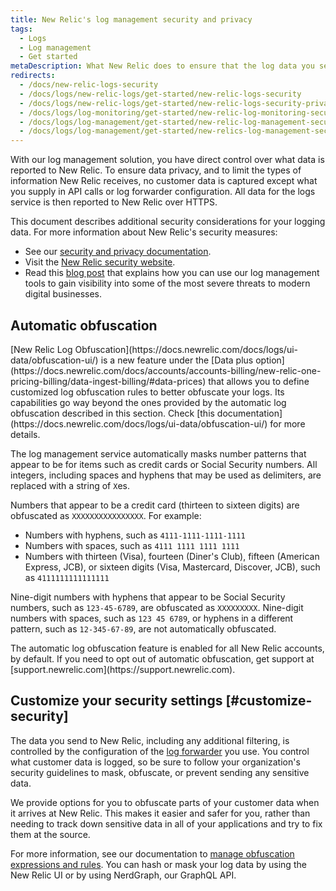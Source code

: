 ```yaml
---
title: New Relic's log management security and privacy
tags:
  - Logs
  - Log management
  - Get started
metaDescription: What New Relic does to ensure that the log data you send is secure, and what you can do as additional data privacy measures.
redirects:
  - /docs/new-relic-logs-security
  - /docs/logs/new-relic-logs/get-started/new-relic-logs-security
  - /docs/logs/new-relic-logs/get-started/new-relic-logs-security-privacy
  - /docs/logs/log-monitoring/get-started/new-relic-log-monitoring-security-privacy
  - /docs/logs/log-management/get-started/new-relic-log-management-security-privacy
  - /docs/logs/log-management/get-started/new-relics-log-management-security-privacy
---
```


With our log management solution, you have direct control over what data is reported to New Relic. To ensure data privacy, and to limit the types of information New Relic receives, no customer data is captured except what you supply in API calls or log forwarder configuration. All data for the logs service is then reported to New Relic over HTTPS.

This document describes additional security considerations for your logging data. For more information about New Relic's security measures:

* See our [security and privacy documentation](/docs/security/security-privacy/data-privacy/data-privacy-new-relic).
* Visit the [New Relic security website](https://newrelic.com/security).
* Read this [blog post](https://blog.newrelic.com/product-news/security-use-cases-for-logs/) that explains how you can use our log management tools to gain visibility into some of the most severe threats to modern digital businesses.

## Automatic obfuscation

<Callout variant="tip">
[New Relic Log Obfuscation](https://docs.newrelic.com/docs/logs/ui-data/obfuscation-ui/) is a new feature under the [Data plus option](https://docs.newrelic.com/docs/accounts/accounts-billing/new-relic-one-pricing-billing/data-ingest-billing/#data-prices) that allows you to define customized log obfuscation rules to better obfuscate your logs. Its capabilities go way beyond the ones provided by the automatic log obfuscation described in this section. Check [this documentation](https://docs.newrelic.com/docs/logs/ui-data/obfuscation-ui/) for more details.
</Callout>

The log management service automatically masks number patterns that appear to be for items such as credit cards or Social Security numbers. All integers, including spaces and hyphens that may be used as delimiters, are replaced with a string of `X`es.

Numbers that appear to be a credit card (thirteen to sixteen digits) are obfuscated as `XXXXXXXXXXXXXXXX`. For example:

* Numbers with hyphens, such as `4111-1111-1111-1111`
* Numbers with spaces, such as `4111 1111 1111 1111`
* Numbers with thirteen (Visa), fourteen (Diner's Club), fifteen (American Express, JCB), or sixteen digits (Visa, Mastercard, Discover, JCB), such as `4111111111111111`

Nine-digit numbers with hyphens that appear to be Social Security numbers, such as `123-45-6789`, are obfuscated as `XXXXXXXXX`. Nine-digit numbers with spaces, such as `123 45 6789`, or hyphens in a different pattern, such as `12-345-67-89`, are not automatically obfuscated.

<Callout variant="important">
The automatic log obfuscation feature is enabled for all New Relic accounts, by default. If you need to opt out of automatic obfuscation, get support at [support.newrelic.com](https://support.newrelic.com).
</Callout>

## Customize your security settings [#customize-security]

The data you send to New Relic, including any additional filtering, is controlled by the configuration of the [log forwarder](/docs/logs/forward-logs/enable-log-management-new-relic/) you use. You control what customer data is logged, so be sure to follow your organization's security guidelines to mask, obfuscate, or prevent sending any sensitive data.

We provide options for you to obfuscate parts of your customer data when it arrives at New Relic. This makes it easier and safer for you, rather than needing to track down sensitive data in all of your applications and try to fix them at the source.

For more information, see our documentation to [manage obfuscation expressions and rules](/docs/logs/ui-data/obfuscation-ui). You can hash or mask your log data by using the New Relic UI or by using NerdGraph, our GraphQL API.
